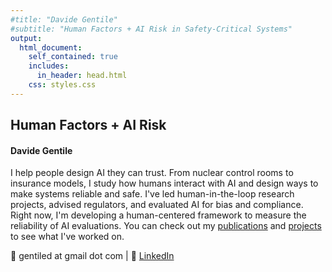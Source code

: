 ```yaml
---
#title: "Davide Gentile"
#subtitle: "Human Factors + AI Risk in Safety-Critical Systems"
output:
  html_document:
    self_contained: true
    includes:
      in_header: head.html
    css: styles.css
---
```


## **Human Factors + AI Risk**

#### **Davide Gentile**

I help people design AI they can trust. From nuclear control rooms to insurance models, I study how humans interact with AI and design ways to make systems reliable and safe. I\'ve led human-in-the-loop research projects, advised regulators, and evaluated AI for bias and compliance. Right now, I\'m developing a human-centered framework to measure the reliability of AI evaluations. You can check out my [publications](https://scholar.google.com/citations?user=hpdB69EAAAAJ&hl=en&oi=ao) and [projects](projects.qmd) to see what I\'ve worked on.

📧 gentiled at gmail dot com \| 🔗 [LinkedIn](https://www.linkedin.com/in/davide-gentile-/)
